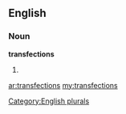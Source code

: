 ==English==

===Noun===
'''transfections'''

# {{plural of|[[transfection]]}}

[[Category:English plurals]]

[[ar:transfections]]
[[my:transfections]]